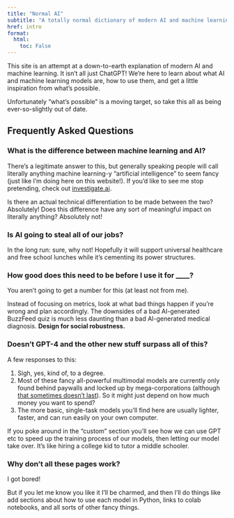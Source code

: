 ```yaml
---
title: "Normal AI"
subtitle: "A totally normal dictionary of modern AI and machine learning"
href: intro
format:
  html:
    toc: False
---
```


This site is an attempt at a down-to-earth explanation of modern AI and machine learning. It isn't all just ChatGPT! We're here to learn about what AI and machine learning models are, how to use them, and get a little inspiration from what's possible.

::: {.callout-warning}
Unfortunately "what's possible" is a moving target, so take this all as being ever-so-slightly out of date.
:::

## Frequently Asked Questions

### What is the difference between machine learning and AI?

There's a legitimate answer to this, but generally speaking people will call literally anything machine learning-y "artificial intelligence" to seem fancy (just like I'm doing here on this website!). If you'd like to see me stop pretending, check out [investigate.ai](https://investigate.ai/).

Is there an actual technical differentiation to be made between the two? Absolutely! Does this difference have any sort of meaningful impact on literally anything? Absolutely not!

### Is AI going to steal all of our jobs?

In the long run: sure, why not! Hopefully it will support universal healthcare and free school lunches while it's cementing its power structures.

### How good does this need to be before I use it for ____?

You aren't going to get a number for this (at least not from me).

Instead of focusing on metrics, look at what bad things happen if you're wrong and plan accordingly. The downsides of a bad AI-generated BuzzFeed quiz is much less daunting than a bad AI-generated medical diagnosis. **Design for social robustness.**

### Doesn't GPT-4 and the other new stuff surpass all of this?

A few responses to this:

1. Sigh, yes, kind of, to a degree.
2. Most of these fancy all-powerful multimodal models are currently only found behind paywalls and locked up by mega-corporations (although [that sometimes doesn't last](https://github.com/cocktailpeanut/dalai)). So it might just depend on how much money you want to spend?
3. The more basic, single-task models you'll find here are usually lighter, faster, and can run easily on your own computer.

If you poke around in the "custom" section you'll see how we can use GPT etc to speed up the training process of our models, then letting our model take over. It's like hiring a college kid to tutor a middle schooler.

### Why don't all these pages work?

I got bored!

But if you let me know you like it I'll be charmed, and then I'll do things like add sections about how to use each model in Python, links to colab notebooks, and all sorts of other fancy things.